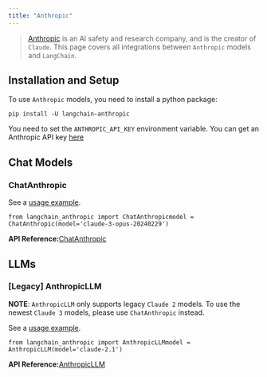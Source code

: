 ```yaml
---
title: "Anthropic"
---
```


> [Anthropic](https://www.anthropic.com/) is an AI safety and research company, and is the creator of `Claude`. This page covers all integrations between `Anthropic` models and `LangChain`.

## Installation and Setup

To use `Anthropic` models, you need to install a python package:

```
pip install -U langchain-anthropic
```

You need to set the `ANTHROPIC_API_KEY` environment variable. You can get an Anthropic API key [here](https://console.anthropic.com/settings/keys)

## Chat Models

### ChatAnthropic

See a [usage example](/oss/integrations/chat/anthropic).

```
from langchain_anthropic import ChatAnthropicmodel = ChatAnthropic(model='claude-3-opus-20240229')
```

**API Reference:**[ChatAnthropic](https://python.langchain.com/api_reference/anthropic/chat_models/langchain_anthropic.chat_models.ChatAnthropic.html)

## LLMs

### \[Legacy] AnthropicLLM

**NOTE**: `AnthropicLLM` only supports legacy `Claude 2` models. To use the newest `Claude 3` models, please use `ChatAnthropic` instead.

See a [usage example](/oss/integrations/llms/anthropic).

```
from langchain_anthropic import AnthropicLLMmodel = AnthropicLLM(model='claude-2.1')
```

**API Reference:**[AnthropicLLM](https://python.langchain.com/api_reference/anthropic/llms/langchain_anthropic.llms.AnthropicLLM.html)
